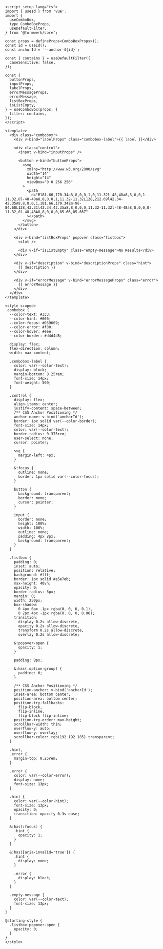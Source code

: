 ```vue collapse={67-218}
<script setup lang="ts">
import { useId } from 'vue';
import {
  useComboBox,
  type ComboBoxProps,
  useDefaultFilter,
} from '@formwerk/core';

const props = defineProps<ComboBoxProps>();
const id = useId();
const anchorId = `--anchor-${id}`;

const { contains } = useDefaultFilter({
  caseSensitive: false,
});

const {
  buttonProps,
  inputProps,
  labelProps,
  errorMessageProps,
  errorMessage,
  listBoxProps,
  isListEmpty,
} = useComboBox(props, {
  filter: contains,
});
</script>

<template>
  <div class="combobox">
    <div v-bind="labelProps" class="combobox-label">{{ label }}</div>

    <div class="control">
      <input v-bind="inputProps" />

      <button v-bind="buttonProps">
        <svg
          xmlns="http://www.w3.org/2000/svg"
          width="14"
          height="14"
          viewBox="0 0 256 256"
        >
          <path
            d="M181.66,170.34a8,8,0,0,1,0,11.32l-48,48a8,8,0,0,1-11.32,0l-48-48a8,8,0,0,1,11.32-11.32L128,212.69l42.34-42.35A8,8,0,0,1,181.66,170.34Zm-96-84.68L128,43.31l42.34,42.35a8,8,0,0,0,11.32-11.32l-48-48a8,8,0,0,0-11.32,0l-48,48A8,8,0,0,0,85.66,85.66Z"
          ></path>
        </svg>
      </button>
    </div>

    <div v-bind="listBoxProps" popover class="listbox">
      <slot />

      <div v-if="isListEmpty" class="empty-message">No Results</div>
    </div>

    <div v-if="description" v-bind="descriptionProps" class="hint">
      {{ description }}
    </div>

    <div v-if="errorMessage" v-bind="errorMessageProps" class="error">
      {{ errorMessage }}
    </div>
  </div>
</template>

<style scoped>
.combobox {
  --color-text: #333;
  --color-hint: #666;
  --color-focus: #059669;
  --color-error: #f00;
  --color-hover: #eee;
  --color-border: #d4d4d8;

  display: flex;
  flex-direction: column;
  width: max-content;

  .combobox-label {
    color: var(--color-text);
    display: block;
    margin-bottom: 0.25rem;
    font-size: 14px;
    font-weight: 500;
  }

  .control {
    display: flex;
    align-items: center;
    justify-content: space-between;
    /** CSS Anchor Positioning */
    anchor-name: v-bind('anchorId');
    border: 1px solid var(--color-border);
    font-size: 14px;
    color: var(--color-text);
    border-radius: 0.375rem;
    user-select: none;
    cursor: pointer;

    svg {
      margin-left: 4px;
    }

    &:focus {
      outline: none;
      border: 1px solid var(--color-focus);
    }

    button {
      background: transparent;
      border: none;
      cursor: pointer;
    }

    input {
      border: none;
      height: 100%;
      width: 100%;
      outline: none;
      padding: 4px 8px;
      background: transparent;
    }
  }

  .listbox {
    padding: 0;
    inset: auto;
    position: relative;
    background: #fff;
    border: 1px solid #e5e7eb;
    max-height: 40vh;
    opacity: 0;
    border-radius: 6px;
    margin: 0;
    width: 250px;
    box-shadow:
      0 4px 6px -1px rgba(0, 0, 0, 0.1),
      0 2px 4px -1px rgba(0, 0, 0, 0.06);
    transition:
      display 0.2s allow-discrete,
      opacity 0.2s allow-discrete,
      transform 0.2s allow-discrete,
      overlay 0.2s allow-discrete;

    &:popover-open {
      opacity: 1;
    }

    padding: 8px;

    &:has(.option-group) {
      padding: 0;
    }

    /** CSS Anchor Positioning */
    position-anchor: v-bind('anchorId');
    inset-area: bottom center;
    position-area: bottom center;
    position-try-fallbacks:
      flip-block,
      flip-inline,
      flip-block flip-inline;
    position-try-order: max-height;
    scrollbar-width: thin;
    overflow-y: auto;
    overflow-y: overlay;
    scrollbar-color: rgb(192 192 185) transparent;
  }

  .hint,
  .error {
    margin-top: 0.25rem;
  }

  .error {
    color: var(--color-error);
    display: none;
    font-size: 13px;
  }

  .hint {
    color: var(--color-hint);
    font-size: 13px;
    opacity: 0;
    transition: opacity 0.3s ease;
  }

  &:has(:focus) {
    .hint {
      opacity: 1;
    }
  }

  &:has([aria-invalid='true']) {
    .hint {
      display: none;
    }

    .error {
      display: block;
    }
  }

  .empty-message {
    color: var(--color-text);
    font-size: 13px;
  }
}

@starting-style {
  .listbox:popover-open {
    opacity: 0;
  }
}
</style>
```
